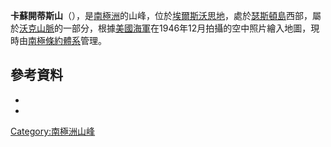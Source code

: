 {{coord|72|2|S|100|55|W|source:GNIS|display=title}}

'''卡蘇開蒂斯山'''（{{lang-en|Mount Kazukaitis}}），是[[南極洲|南極洲]]的山峰，位於[[埃爾斯沃思地|埃爾斯沃思地]]，處於[[瑟斯頓島|瑟斯頓島]]西部，屬於[[沃克山脈|沃克山脈]]的一部分，根據[[美國海軍|美國海軍]]在1946年12月拍攝的空中照片繪入地圖，現時由[[南極條約體系|南極條約體系]]管理。

==參考資料==
*{{cite gnis | type = antarid | id = 7800| name = Mount Kazukaitis| accessdate = 2013-04-15}}
*{{usgs-gazetteer|id=7800}}

{{Antarctica-geo-stub}}
[[Category:南極洲山峰|Category:南極洲山峰]]